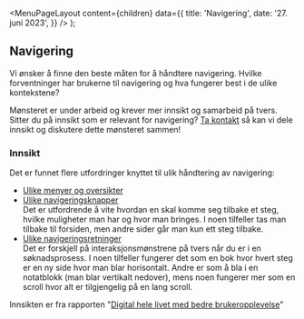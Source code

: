 
<Meta
  title='Navigering'
  description='Vi ønsker å finne den beste måten for å håndtere navigering. Hvilke forventninger har brukerne til navigering og hva fungerer best i de ulike kontekstene?'
/>

  <MenuPageLayout
    content={children}
    data={{
      title: 'Navigering',
      date: '27. juni 2023',
    }}
  />
);

## Navigering

Vi ønsker å finne den beste måten for å håndtere navigering. Hvilke forventninger har brukerne til navigering og hva fungerer best i de ulike kontekstene?

Mønsteret er under arbeid og krever mer innsikt og samarbeid på tvers. Sitter du på innsikt som er relevant for navigering? [Ta kontakt](mailto:designsystem@digdir.no) så kan vi dele innsikt og diskutere dette mønsteret sammen!

### Innsikt

Det er funnet flere utfordringer knyttet til ulik håndtering av navigering:

- [Ulike menyer og oversikter](https://github.com/digdir/innsiktsbibliotek/issues/21)
- [Ulike navigeringsknapper](https://github.com/digdir/innsiktsbibliotek/issues/24) \
  Det er utfordrende å vite hvordan en skal komme seg tilbake et steg, hvilke muligheter man har og hvor man bringes. I noen tilfeller tas man tilbake til forsiden, men andre sider går man kun ett steg tilbake.
- [Ulike navigeringsretninger](https://github.com/digdir/innsiktsbibliotek/issues/25) \
  Det er forskjell på interaksjonsmønstrene på tvers når du er i en søknadsprosess. I noen tilfeller fungerer det som en bok hvor hvert steg er en ny side hvor man blar horisontalt. Andre er som å bla i en notatblokk (man blar vertikalt nedover), mens noen fungerer mer som en scroll hvor alt er tilgjengelig på en lang scroll.

Innsikten er fra rapporten "[Digital hele livet med bedre brukeropplevelse](https://www.digdir.no/sammenhengende-tjenester/digital-hele-livet-med-bedre-brukeropplevelse/4405)"
